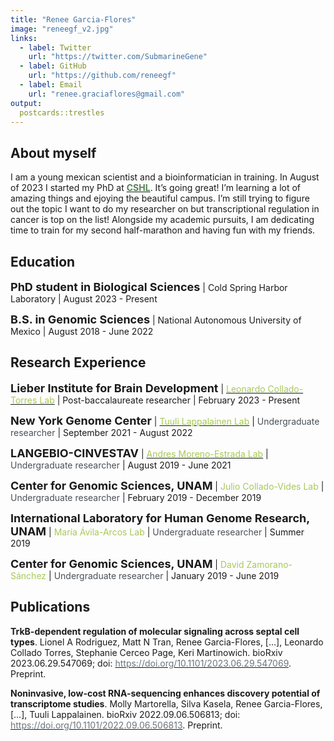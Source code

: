 ```yaml
---
title: "Renee Garcia-Flores"
image: "reneegf_v2.jpg"
links:
  - label: Twitter
    url: "https://twitter.com/SubmarineGene"
  - label: GitHub
    url: "https://github.com/reneegf"
  - label: Email
    url: "renee.graciaflores@gmail.com"
output:
  postcards::trestles
---
```

 
## About myself

I am a young mexican scientist and a bioinformatician in training. In August of 2023 I started my PhD at <a href="https://www.cshl.edu/phd-program/"><span style="color:  #588157;"> **CSHL**</span></a>. It's going great! I'm learning a lot of amazing things and ejoying the beautiful campus. I'm still trying to figure out the topic I want to do my researcher on but transcriptional regulation in cancer is top on the list! Alongside my academic pursuits, I am dedicating time to train for my second half-marathon and having fun with my friends. 


## Education

<font size="4">**PhD student in Biological Sciences**</font> | Cold Spring Harbor Laboratory | August 2023 - Present

<font size="4">**B.S. in Genomic Sciences**</font> | National Autonomous University of Mexico | August 2018 - June 2022

## Research Experience

<font size="4">**Lieber Institute for Brain Development**</font> | <a href="http://lcolladotor.github.io"><span style="color:  #a7c957;"> Leonardo Collado-Torres Lab</span></a> | Post-baccalaureate researcher |  February 2023 - Present

<font size="4">**New York Genome Center**</font> | <a href="https://tllab.org/"><span style="color:  #a7c957;"> Tuuli Lappalainen Lab</span></a> | <span style="color:  #495057;">Undergraduate researcher</span></a> | September 2021 - August 2022

<font size="4">**LANGEBIO-CINVESTAV**</font> | <a href="http://www.morenolab.org/"><span style="color:  #a7c957;"> Andres Moreno-Estrada Lab</span></a> | <span style="color:  #495057;">Undergraduate researcher</span></a> | August 2019 - June 2021

<font size="4">**Center for Genomic Sciences, UNAM**</font> | <span style="color:  #a7c957;">Julio Collado-Vides Lab</span></a> | <span style="color:  #495057;">Undergraduate researcher</span></a> | February 2019 - December 2019

<font size="4">**International Laboratory for Human Genome Research, UNAM**</font> | <span style="color:  #a7c957;">María Ávila-Arcos Lab</span></a> | <span style="color:  #495057;">Undergraduate researcher</span></a> | Summer 2019

<font size="4">**Center for Genomic Sciences, UNAM**</font> | <span style="color:  #a7c957;">David Zamorano-Sánchez</span></a> | <span style="color:  #495057;">Undergraduate researcher</span></a> | January 2019 - June 2019

## Publications

**TrkB-dependent regulation of molecular signaling across septal cell types**.
Lionel A Rodriguez, Matt N Tran, Renee Garcia-Flores, [...], Leonardo Collado Torres, Stephanie Cerceo Page, Keri Martinowich. bioRxiv 2023.06.29.547069; doi: <a href=https://doi.org/10.1101/2023.06.29.547069><span style="color: #6c757d;"> https://doi.org/10.1101/2023.06.29.547069</span></a>. Preprint.

**Noninvasive, low-cost RNA-sequencing enhances discovery potential of transcriptome studies**. Molly Martorella, Silva Kasela, Renee Garcia-Flores, [...], Tuuli Lappalainen. bioRxiv 2022.09.06.506813; doi: <a href="https://doi.org/10.1101/2022.09.06.506813"><span style="color:  #6c757d;"> https://doi.org/10.1101/2022.09.06.506813</span></a>. Preprint.
